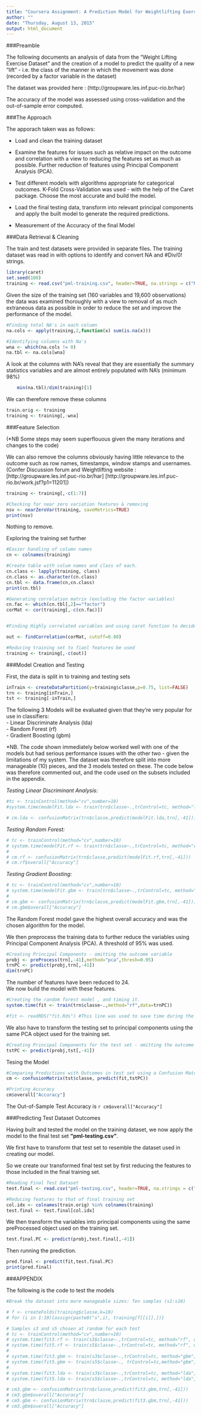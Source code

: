 ```yaml
---
title: "Coursera Assignment: A Prediction Model for Weightlifting Exercises"
author: ""
date: "Thursday, August 13, 2015"
output: html_document
---
```


###Preamble

The following documents an analysis of data from the "Weight Lifting Exercise Dataset"
and the creation of a model to predict the quality of a new "lift" - i.e. the class of the manner in which the movement was done (recorded  by a factor variable in the dataset)

The dataset was provided here :  (http://groupware.les.inf.puc-rio.br/har)

The accuracy of the model was assessed using cross-validation and the out-of-sample error computed.

###The Approach

The apporach taken was as follows:

- Load and clean the training dataset  

- Examine the features for issues such as relative impact on the outcome and correlation with a view to reducing the features set as much as possible.  Further reduction of features using Principal Component Analysis (PCA).  

- Test different models with algorithms appropriate for categorical outcomes.  K-Fold Cross-Validation was used - with the help of the Caret package. Choose the most accurate and build the model.

- Load the final testing data, transform into relevant principal components and apply the built model to generate the required predictions.

- Measurement of the Accuracy of the final Model





###Data Retrieval & Cleaning

The train and test datasets were provided in separate files.  The training dataset was read in with options to identify and convert NA and #Div/0!
strings.

```r
library(caret)
set.seed(100)
training <- read.csv("pml-training.csv", header=TRUE, na.strings = c("NA","#DIV/0!"))

```


Given the size of the training set (160 variables and 19,600 observations) the data was examined thoroughly with a view to removal of as much extraneous data as possible in order to reduce the set and improve the performance of the model.
```r
#Finding total NA's in each column    
na.cols <- apply(training,2,function(x) sum(is.na(x)))

#Identifying columns with Na's
wna <- which(na.cols != 0)
na.tbl <- na.cols[wna]

```

A look at the columns with NA's reveal that they are essentially the summary statistics variables and are almost entirely populated with NA's (minimum 98%)

```r
    min(na.tbl)/dim(training)[1]

```

We can therefore remove these columns

```r
train.orig <- training
training <- training[,-wna]

```

###Feature Selection

(*NB Some steps may seem superflouous given the many iterations and changes to the code)  

We can also remove the columns obviously having little relevance to the outcome such as row names, timestamps, window stamps and usernames. (Confer Discussion forum and Weightlifting website :[http://groupware.les.inf.puc-rio.br/har]
[http://groupware.les.inf.puc-rio.br/work.jsf?p1=11201
])

```r
training <- training[,-c(1:7)]

#Checking for near zero variation features & removing
nsv <- nearZeroVar(training, saveMetrics=TRUE)
print(nsv)
```
Nothing to remove.  

Exploring the training set further

```r
#Easier handling of column names
cn <- colnames(training)

#Create table with colum names and class of each.
cn.class <- lapply(training, class)
cn.class <- as.character(cn.class)
cn.tbl <- data.frame(cn,cn.class)
print(cn.tbl)

#Generating correlation matrix (excluding the factor variables)
cn.fac <- which(cn.tbl[,2]=="factor")
corMat <- cor(training[,-c(cn.fac)])


#Finding Highly correlated variables and using caret function to decide #the ones to discard

out <- findCorrelation(corMat, cutoff=0.80)

#Reducing training set to fianl features be used
training <- training[,-c(out)]

```
###Model Creation and Testing

First, the data is split in to training and testing sets

```r
inTrain <- createDataPartition(y=training$classe,p=0.75, list=FALSE)
trn <- training[inTrain,]
tst <- training[-inTrain,]
```

The following 3 Models will be evaluated given that they're very popular for use in classifiers:  
- Linear Discriminate Analysis (lda)  
- Random Forest (rf)  
- Gradient Boosting (gbm)  

*NB.  The code shown immediately below worked well with one of the models but had serious performance issues with the other two - given the limitations of my system. The dataset was therefore split into more manageable (10) pieces, and the 3 models tested on these.  The code below was therefore commented out, and the code used on the subsets included in the appendix.

_Testing Linear Discriminant Analysis:_

```r
#tc <- trainControl(method="cv",number=10)
#system.time(modelFit.lda <- train(trn$classe~.,trControl=tc, method="lda", data=trn))

# cm.lda <- confusionMatrix(trn$classe,predict(modelFit.lda,trn[,-41]))

```

_Testing Random Forest:_

```r
# tc <- trainControl(method="cv",number=10)
# system.time(modelFit.rf <- train(trn$classe~.,trControl=tc, method="rf", data=trn))
# 
# cm.rf <- confusionMatrix(trn$classe,predict(modelFit.rf,trn[,-41]))
# cm.rf$overall["Accuracy"]

```

_Testing Gradient Boosting:_

```r
# tc <- trainControl(method="cv",number=10)
# system.time(modelFit.gbm <- train(trn$classe~.,trControl=tc, method="gbm", data=trn))
# 
# cm.gbm <- confusionMatrix(trn$classe,predict(modelFit.gbm,trn[,-41]))
# cm.gbm$overall["Accuracy"]

```

The Random Forest  model gave the highest overall accuracy and was the chosen algorithm for the model.

We then preprocess the training data to further reduce the variables using Principal Component Analysis (PCA).  A threshold of 95% was used.

```r
#Creating Principal Components - omitting the outcome variable
probj <- preProcess(trn[,-41],method="pca",thresh=0.95)
trnPC <- predict(probj,trn[,-41])
dim(trnPC)
```

The number of features have been reduced to 24.  
We now build the model with these features.

```r
#Creating the random forest model , and timing it.
system.time(fit <- train(trn$classe~.,method="rf",data=trnPC))

#fit <- readRDS("fit.Rds") #This line was used to save time during the #trial & error process.  The line above commented out.

```

We also have to transform the testing set to principal components using the same PCA object used for the training set.

```r
#Creating Principal Components for the test set - omitting the outcome #variable
tstPC <- predict(probj,tst[,-41])
```

Tesing the Model

```r
#Comparing Predictions with Outcomes in test set using a Confusion Matrix
cm <- confusionMatrix(tst$classe, predict(fit,tstPC))

#Printing Accuracy
cm$overall["Accuracy"]

```
The Out-of-Sample Test Accuracy is `r cm$overall["Accuracy"]`


###Predicting Test Dataset Outcomes

Having built and tested the model on the training dataset, we now apply the model to the final test set __"pml-testing.csv"__.  

We first have to transform that test set to resemble the dataset used in creating our model.  

So we create our transformed final test set by first reducing the features to those included in the final training set.

```r
#Reading Final Test Dataset
test.final <- read.csv("pml-testing.csv", header=TRUE, na.strings = c("NA","#DIV/0!"))

#Reducing features to that of final training set
col.idx <- colnames(train.orig) %in% colnames(training)
test.final <- test.final[col.idx]

```

We then transform the variables into principal components using the same preProcessed object used on the training set.

```r
test.final.PC <- predict(probj,test.final[,-41])

```

Then running the prediction.
```r
pred.final <- predict(fit,test.final.PC)
print(pred.final)
```

###APPENDIX  

The following is the code to test the models

```r
#Break the dataset into more manageable sizes: Ten samples (s1:s10)

# f <- createFolds(training$classe,k=10)
# for (i in 1:10){assign(paste0("s",i), training[f[[i]],])}

# Samples s3 and s5 chosen at random for each test
# tc <- trainControl(method="cv",number=10)
# system.time(fit3.rf <- train(s3$classe~.,trControl=tc, method="rf", data=s3))
# system.time(fit5.rf <- train(s5$classe~.,trControl=tc, method="rf", data=s5))
# 
# system.time(fit3.gbm <- train(s3$classe~.,trControl=tc, method="gbm", data=s3))
# system.time(fit5.gbm <- train(s5$classe~., trControl=tc,method="gbm", data=s5))
# 
# system.time(fit3.lda <- train(s3$classe~.,trControl=tc, method="lda", data=s3))
# system.time(fit5.lda <- train(s5$classe~.,trControl=tc, method="lda", data=s5))

# cm3.gbm <- confusionMatrix(trn$classe,predict(fit3.gbm,trn[,-41]))
# cm3.gbm$overall["Accuracy"]
# cm5.gbm <- confusionMatrix(trn$classe,predict(fit3.gbm,trn[,-41]))
# cm3.gbm$overall["Accuracy"]


```




